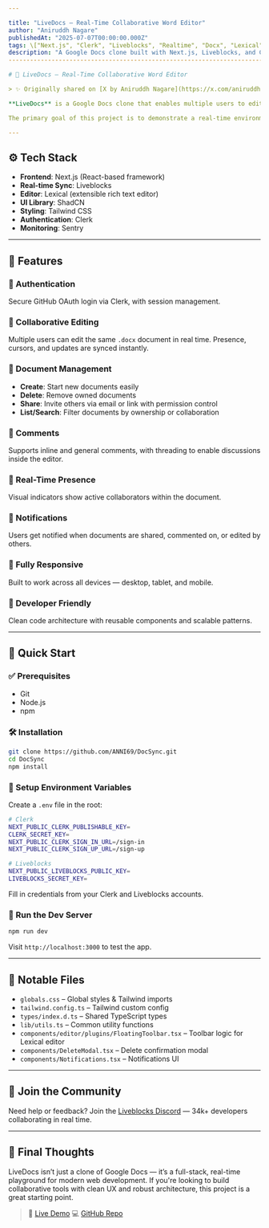 ```yaml
---

title: "LiveDocs – Real-Time Collaborative Word Editor"
author: "Aniruddh Nagare"
publishedAt: "2025-07-07T00:00:00.000Z"
tags: \["Next.js", "Clerk", "Liveblocks", "Realtime", "Docx", "Lexical"]
description: "A Google Docs clone built with Next.js, Liveblocks, and Clerk — enabling real-time collaborative editing of .docx documents."
-------------------------------------------------------------------------------------------------------------------------------------------

# 🤖 LiveDocs – Real-Time Collaborative Word Editor

> ✨ Originally shared on [X by Aniruddh Nagare](https://x.com/aniruddhnagare/status/1942248332614836346?s=46)

**LiveDocs** is a Google Docs clone that enables multiple users to edit `.docx` documents collaboratively in real time. Built using **Next.js**, **Liveblocks**, **Clerk**, and styled with **Tailwind CSS**, this app showcases how to create a modern, full-stack, collaborative experience.

The primary goal of this project is to demonstrate a real-time environment that reflects a developer’s ability to build fast, scalable, and user-friendly collaborative tools.

---
```


## ⚙️ Tech Stack

* **Frontend**: Next.js (React-based framework)
* **Real-time Sync**: Liveblocks
* **Editor**: Lexical (extensible rich text editor)
* **UI Library**: ShadCN
* **Styling**: Tailwind CSS
* **Authentication**: Clerk
* **Monitoring**: Sentry

---

## 🔋 Features

### 🔐 Authentication

Secure GitHub OAuth login via Clerk, with session management.

### 📝 Collaborative Editing

Multiple users can edit the same `.docx` document in real time. Presence, cursors, and updates are synced instantly.

### 📁 Document Management

* **Create**: Start new documents easily
* **Delete**: Remove owned documents
* **Share**: Invite others via email or link with permission control
* **List/Search**: Filter documents by ownership or collaboration

### 💬 Comments

Supports inline and general comments, with threading to enable discussions inside the editor.

### 👥 Real-Time Presence

Visual indicators show active collaborators within the document.

### 🔔 Notifications

Users get notified when documents are shared, commented on, or edited by others.

### 📱 Fully Responsive

Built to work across all devices — desktop, tablet, and mobile.

### 🧱 Developer Friendly

Clean code architecture with reusable components and scalable patterns.

---

## 🤸 Quick Start

### ✅ Prerequisites

* Git
* Node.js
* npm

### 🛠️ Installation

```bash
git clone https://github.com/ANNI69/DocSync.git
cd DocSync
npm install
```

### 🔐 Setup Environment Variables

Create a `.env` file in the root:

```bash
# Clerk
NEXT_PUBLIC_CLERK_PUBLISHABLE_KEY=
CLERK_SECRET_KEY=
NEXT_PUBLIC_CLERK_SIGN_IN_URL=/sign-in
NEXT_PUBLIC_CLERK_SIGN_UP_URL=/sign-up

# Liveblocks
NEXT_PUBLIC_LIVEBLOCKS_PUBLIC_KEY=
LIVEBLOCKS_SECRET_KEY=
```

Fill in credentials from your Clerk and Liveblocks accounts.

### 🚀 Run the Dev Server

```bash
npm run dev
```

Visit `http://localhost:3000` to test the app.

---

## 🧩 Notable Files

* `globals.css` – Global styles & Tailwind imports
* `tailwind.config.ts` – Tailwind custom config
* `types/index.d.ts` – Shared TypeScript types
* `lib/utils.ts` – Common utility functions
* `components/editor/plugins/FloatingToolbar.tsx` – Toolbar logic for Lexical editor
* `components/DeleteModal.tsx` – Delete confirmation modal
* `components/Notifications.tsx` – Notifications UI

---

## 👥 Join the Community

Need help or feedback? Join the [Liveblocks Discord](https://discord.gg/liveblocks) — 34k+ developers collaborating in real time.

---

## 🎯 Final Thoughts

LiveDocs isn’t just a clone of Google Docs — it’s a full-stack, real-time playground for modern web development. If you're looking to build collaborative tools with clean UX and robust architecture, this project is a great starting point.

> 🔗 [Live Demo](https://doc-sync-seven.vercel.app/)
> 💻 [GitHub Repo](https://github.com/ANNI69/DocSync.git)
